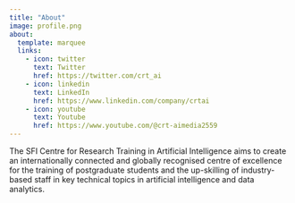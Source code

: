 ```yaml
---
title: "About"
image: profile.png
about:
  template: marquee
  links:
    - icon: twitter
      text: Twitter
      href: https://twitter.com/crt_ai
    - icon: linkedin
      text: LinkedIn
      href: https://www.linkedin.com/company/crtai
    - icon: youtube
      text: Youtube
      href: https://www.youtube.com/@crt-aimedia2559
---
```


The SFI Centre for Research Training in Artificial Intelligence aims to create an internationally connected and globally recognised centre of excellence for the training of postgraduate students and the up-skilling of industry-based staff in key technical topics in artificial intelligence and data analytics.
